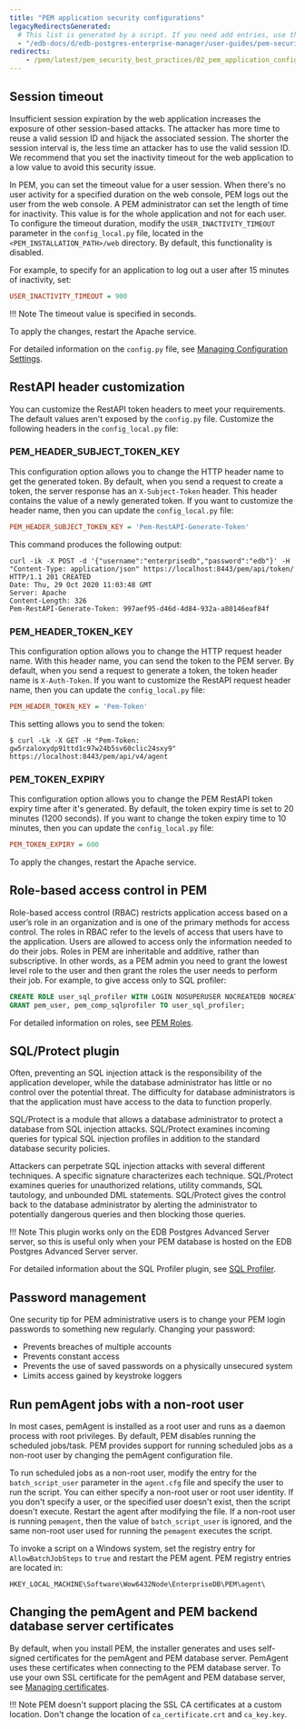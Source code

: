 ```yaml
---
title: "PEM application security configurations"
legacyRedirectsGenerated:
  # This list is generated by a script. If you need add entries, use the `legacyRedirects` key.
  - "/edb-docs/d/edb-postgres-enterprise-manager/user-guides/pem-security-guide/8.0/pem_application_configuration.html"
redirects:
    - /pem/latest/pem_security_best_practices/02_pem_application_configuration/
---
```


## Session timeout

Insufficient session expiration by the web application increases the exposure of other session-based attacks. The attacker has more time to reuse a valid session ID and hijack the associated session. The shorter the session interval is, the less time an attacker has to use the valid session ID. We recommend that you set the inactivity timeout for the web application to a low value to avoid this security issue.

In PEM, you can set the timeout value for a user session. When there's no user activity for a specified duration on the web console, PEM logs out the user from the web console. A PEM administrator can set the length of time for inactivity. This value is for the whole application and not for each user. To configure the timeout duration, modify the `USER_INACTIVITY_TIMEOUT` parameter in the `config_local.py` file, located in the `<PEM_INSTALLATION_PATH>/web` directory. By default, this functionality is disabled.

For example, to specify for an application to log out a user after 15 minutes of inactivity, set:

```ini
USER_INACTIVITY_TIMEOUT = 900
```

!!! Note
    The timeout value is specified in seconds.

To apply the changes, restart the Apache service.

For detailed information on the `config.py` file, see [Managing Configuration Settings](/pem/latest/pem_online_help/01_toc_pem_getting_started/03_pem_managing_configuration_settings/).

## RestAPI header customization

You can customize the RestAPI token headers to meet your requirements. The default values aren't exposed by the `config.py` file. Customize the following headers in the `config_local.py` file:

### PEM_HEADER_SUBJECT_TOKEN_KEY

This configuration option allows you to change the HTTP header name to get the generated token. By default, when you send a request to create a token, the server response has an `X-Subject-Token` header. This header contains the value of a newly generated token. If you want to customize the header name, then you can update the `config_local.py` file:

```ini
PEM_HEADER_SUBJECT_TOKEN_KEY = 'Pem-RestAPI-Generate-Token'
```

This command produces the following output:

```shell
curl -ik -X POST -d '{"username":"enterprisedb","password":"edb"}' -H "Content-Type: application/json" https://localhost:8443/pem/api/token/
HTTP/1.1 201 CREATED
Date: Thu, 29 Oct 2020 11:03:48 GMT
Server: Apache
Content-Length: 326
Pem-RestAPI-Generate-Token: 997aef95-d46d-4d84-932a-a80146eaf84f
```

### PEM_HEADER_TOKEN_KEY

This configuration option allows you to change the HTTP request header name. With this header name, you can send the token to the PEM server. By default, when you send a request to generate a token, the token header name is `X-Auth-Token`. If you want to customize the RestAPI request header name, then you can update the `config_local.py` file:

```ini
PEM_HEADER_TOKEN_KEY = 'Pem-Token'
```

This setting allows you to send the token:

```shell
$ curl -Lk -X GET -H "Pem-Token: gw5rzaloxydp91ttd1c97w24b5sv60clic24sxy9" https://localhost:8443/pem/api/v4/agent
```

### PEM_TOKEN_EXPIRY

This configuration option allows you to change the PEM RestAPI token expiry time after it's generated. By default, the token expiry time is set to 20 minutes (1200 seconds). If you want to change the token expiry time to 10 minutes, then you can update the `config_local.py` file:

```ini
PEM_TOKEN_EXPIRY = 600
```

To apply the changes, restart the Apache service.

## Role-based access control in PEM

Role-based access control (RBAC) restricts application access based on a user’s role in an organization and is one of the primary methods for access control. The roles in RBAC refer to the levels of access that users have to the application. Users are allowed to access only the information needed to do their jobs. Roles in PEM are inheritable and additive, rather than subscriptive. In other words, as a PEM admin you need to grant the lowest level role to the user and then grant the roles the user needs to perform their job. For example, to give access only to SQL profiler:

```sql
CREATE ROLE user_sql_profiler WITH LOGIN NOSUPERUSER NOCREATEDB NOCREATEROLE INHERIT NOREPLICATION CONNECTION LIMIT -1 PASSWORD 'xxxxxx';
GRANT pem_user, pem_comp_sqlprofiler TO user_sql_profiler;
```

For detailed information on roles, see [PEM Roles](/pem/latest/pem_online_help/01_toc_pem_getting_started/04_pem_roles/).

## SQL/Protect plugin

Often, preventing an SQL injection attack is the responsibility of the application developer, while the database administrator has little or no control over the potential threat. The difficulty for database administrators is that the application must have access to the data to function properly.

SQL/Protect is a module that allows a database administrator to protect a database from SQL injection attacks. SQL/Protect examines incoming queries for typical SQL injection profiles in addition to the standard database security policies.

Attackers can perpetrate SQL injection attacks with several different techniques. A specific signature characterizes each technique. SQL/Protect examines queries for unauthorized relations, utility commands, SQL tautology, and unbounded DML statements. SQL/Protect gives the control back to the database administrator by alerting the administrator to potentially dangerous queries and then blocking those queries.

!!! Note
    This plugin works only on the EDB Postgres Advanced Server server, so this is useful only when your PEM database is hosted on the EDB Postgres Advanced Server server.

For detailed information about the SQL Profiler plugin, see [SQL Profiler](/pem/latest/pem_online_help/07_toc_pem_sql_profiler/).

## Password management

One security tip for PEM administrative users is to change your PEM login passwords to something new regularly. Changing your password:

-   Prevents breaches of multiple accounts
-   Prevents constant access
-   Prevents the use of saved passwords on a physically unsecured system
-   Limits access gained by keystroke loggers

## Run pemAgent jobs with a non-root user

In most cases, pemAgent is installed as a root user and runs as a daemon process with root privileges. By default, PEM disables running the scheduled jobs/task. PEM provides support for running scheduled jobs as a non-root user by changing the pemAgent configuration file.

To run scheduled jobs as a non-root user, modify the entry for the `batch_script_user` parameter in the `agent.cfg` file and specify the user to run the script. You can either specify a non-root user or root user identity. If you don't specify a user, or the specified user doesn't exist, then the script doesn't execute. Restart the agent after modifying the file. If a non-root user is running `pemagent`, then the value of `batch_script_user` is ignored, and the same non-root user used for running the `pemagent` executes the script.

To invoke a script on a Windows system, set the registry entry for `AllowBatchJobSteps` to `true` and restart the PEM agent. PEM registry entries are located in:

```shell
HKEY_LOCAL_MACHINE\Software\Wow6432Node\EnterpriseDB\PEM\agent\
```

## Changing the pemAgent and PEM backend database server certificates

By default, when you install PEM, the installer generates and uses self-signed certificates for the pemAgent and PEM database server. PemAgent uses these certificates when connecting to the PEM database server. To use your own SSL certificate for the pemAgent and PEM database server, see [Managing certificates](../../certificates/).

!!! Note
    PEM doesn't support placing the SSL CA certificates at a custom location. Don't change the location of `ca_certificate.crt` and `ca_key.key`.
